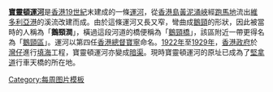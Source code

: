 '''[[寶靈頓運河]]'''是[[香港]][[19世紀]]末建成的一條[[運河]]，從[[香港島]][[黃泥涌峽]]經[[跑馬地]]流出[[維多利亞港]]的溪流改建而成。由於這條運河又長又窄，彎曲成[[鵝]][[頸]]的形狀，因此被當時的人稱為「'''鵝頸澗'''」，橫過這段河道的橋便稱為「[[鵝頸橋]]」，該區附近一帶更得名為「[[鵝頸區]]」。運河以第四任[[香港總督]][[寶寧]]命名。[[1922年]]至[[1929年]]，[[香港政府]]於[[灣仔]]進行[[填海]]工程，寶靈頓運河亦變成[[暗渠]]。現時寶靈頓運河的原址已成為了[[堅拿道]]行車天橋的所在地。
<noinclude>[[Category:每周图片模板]]</noinclude>